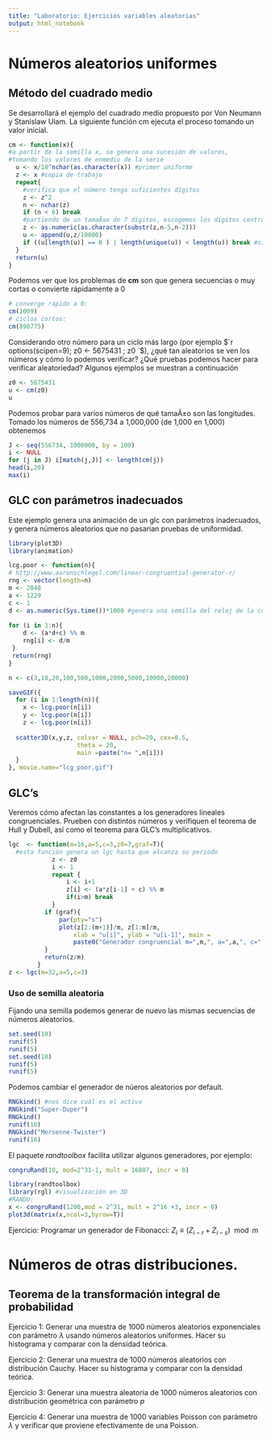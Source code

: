 ```yaml
---
title: "Laboratorio: Ejercicios variables aleatorias"
output: html_notebook
---
```


# Números aleatorios uniformes

## Método del cuadrado medio
Se desarrollará el ejemplo del cuadrado medio propuesto por Von Neumann y Stanislaw Ulam. La siguiente función cm ejecuta el proceso tomando un valor inicial.

```r
cm <- function(x){
#a partir de la semilla x, se genera una sucesión de valores, 
#tomando los valores de enmedio de la serie
  u <- x/10^nchar(as.character(x)) #primer uniforme
  z <- x #copia de trabajo
  repeat{
    #verifica que el número tenga suficientes dígitos
    z <- z^2
    n <- nchar(z)
    if (n < 6) break 
    #partiendo de un tamaÃ±o de 7 dígitos, escogemos los dígitos centrales y vamos recorriendo   
    z <- as.numeric(as.character(substr(z,n-5,n-2)))
    u <- append(u,z/10000)
    if ((u[length(u)] == 0 ) | length(unique(u)) < length(u)) break #si el último número es 0 o ya se repiten termina
  }
  return(u)
}
```

Podemos ver que los problemas de **cm** son que genera secuencias o muy cortas o convierte rápidamente a 0

```r
# converge rápido a 0:
cm(1009)
# ciclos cortos:
cm(898775)
```

Considerando otro número para un ciclo más largo (por ejemplo $`r options(scipen=9); z0 <- 5675431 ; z0 `$), ¿qué tan aleatorios se ven los números y cómo lo podemos verificar? ¿Qué pruebas podemos hacer para verificar aleatoriedad? Algunos ejemplos se muestran a continuación

```r
z0 <- 5675431
u <- cm(z0)
u
```


Podemos probar para varios números de qué tamaÃ±o son las longitudes. Tomado los números de 556,734 a 1,000,000 (de 1,000 en 1,000) obtenemos

```r
J <- seq(556734, 1000000, by = 100)
i <- NULL
for (j in J) i[match(j,J)] <- length(cm(j))
head(i,20)
max(i)
```

## GLC con parámetros inadecuados

Este ejemplo genera una animación de un glc con parámetros inadecuados, y genera números aleatorios que no pasarían pruebas de uniformidad.

```r
library(plot3D)
library(animation)

lcg.poor <- function(n){
# http://www.aaronschlegel.com/linear-congruential-generator-r/
rng <- vector(length=n)
m <- 2048
a <- 1229
c <- 1
d <- as.numeric(Sys.time())*1000 #genera una semilla del reloj de la compu
 
for (i in 1:n){
    d <- (a*d+c) %% m
    rng[i] <- d/m
 }
 return(rng)
}

n <- c(3,10,20,100,500,1000,2000,5000,10000,20000)

saveGIF({
  for (i in 1:length(n)){
    x <- lcg.poor(n[i])
    y <- lcg.poor(n[i])
    z <- lcg.poor(n[i])
  
  scatter3D(x,y,z, colvar = NULL, pch=20, cex=0.5,
                   theta = 20,
                   main =paste("n= ",n[i]))
  }
}, movie.name="lcg_poor.gif")
```


## GLC's

Veremos cómo afectan las constantes a los generadores lineales congruenciales. Prueben con distintos números y verifiquen el teorema de Hull y Dubell, así como el teorema para GLC's multiplicativos.

```r
lgc  <- function(m=16,a=5,c=3,z0=7,graf=T){
  #esta función genera un lgc hasta que alcanza su periodo
            z <- z0
            i <- 1
            repeat {
                i <- i+1
                z[i] <- (a*z[i-1] + c) %% m
                if(i>m) break
            }
          if (graf){
              par(pty="s")
              plot(z[2:(m+1)]/m, z[1:m]/m, 
                  xlab = "u[i]", ylab = "u[i-1]", main =
                  paste0("Generador congruencial m=",m,", a=",a,", c=",c))
          }
          return(z/m)
        }
z <- lgc(m=32,a=5,c=3)
```

### Uso de semilla aleatoria

Fijando una semilla podemos generar de nuevo las mismas secuencias de números aleatorios.
```r
set.seed(10)
runif(5)
runif(5)
set.seed(10)
runif(5)
runif(5)
```

Podemos cambiar el generador de núeros aleatorios por default.
```r
RNGkind() #nos dice cuál es el activo
RNGkind("Super-Duper")
RNGkind()
runif(10)
RNGkind("Mersenne-Twister")
runif(10)
```

El paquete *randtoolbox* facilita utilizar algunos generadores, por ejemplo:

```r
congruRand(10, mod=2^31-1, mult = 16807, incr = 0)
```

```r
library(randtoolbox)
library(rgl) #visualización en 3D
#RANDU:
x <- congruRand(1200,mod = 2^31, mult = 2^16 +3, incr = 0)
plot3d(matrix(x,ncol=3,byrow=T))
```

Ejercicio: Programar un generador de Fibonacci: $Z_i \equiv (Z_{i-r}+Z_{i-s}) \mod m$

# Números de otras distribuciones.

## Teorema de la transformación integral de probabilidad

Ejercicio 1: Generar una muestra de 1000 números aleatorios exponenciales con parámetro $\lambda$ usando números aleatorios uniformes. Hacer su histograma y comparar con la densidad teórica.

Ejercicio 2: Generar una muestra de 1000 números aleatorios con distribución Cauchy. Hacer su histograma y comparar con la densidad teórica.

Ejercicio 3: Generar una muestra aleatoria de 1000 números aleatorios con distribución geométrica con parámetro $p$

Ejercicio 4: Generar una muestra de 1000 variables Poisson con parámetro $\lambda$ y verificar que proviene efectivamente de una Poisson.
